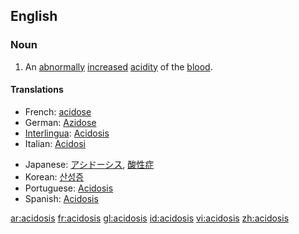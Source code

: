 ==English==
{{wikipedia}}

===Noun===
{{en-noun|acidoses}}

# {{pathology}} An [[abnormally]] [[increase]]d [[acidity]] of the [[blood]].

====Translations====
{{trans-top|abnormally increased acidity of the blood}}
*French: [[acidose]]
*German: [[Azidose]] {{f}}
*[[Interlingua]]: [[Acidosis]]
*Italian: [[Acidosi]]
{{trans-mid}}
*Japanese: [[アシドーシス]],  [[酸性症]]
*Korean: [[산성증]]
*Portuguese: [[Acidosis]]
*Spanish: [[Acidosis]]
{{trans-bottom}}

[[ar:acidosis]]
[[fr:acidosis]]
[[gl:acidosis]]
[[id:acidosis]]
[[vi:acidosis]]
[[zh:acidosis]]